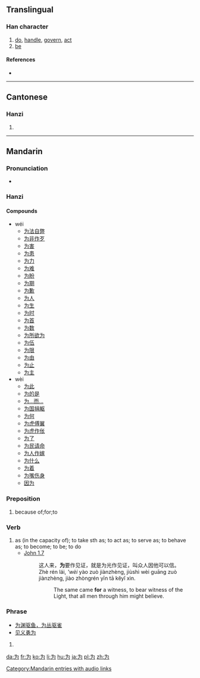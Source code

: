 {{also|爲}}<!-- may be replaced by zh-forms -->
==Translingual==
{{stroke order|type=animate}}
{{Hani-forms|为|[[為]]}}
===Han character===
{{Han char|rn=3|rad=丶|as=03|sn=4|four=|canj=戈大尸戈 (IKSI)}}

# [[do]], [[handle]], [[govern]], [[act]]
# [[be]]

====References====
* {{Han ref|kx=0080.191|hdz=10044.020|uh=4E3A|ud=20026}}

----

==Cantonese==

===Hanzi===
{{yue-hanzi|jyut=|y=wai4, wai6|tra=爲}}

# {{defn|lang=yue|sort=丶03}}

----

==Mandarin==

===Pronunciation===
* {{audio|zh-wèi.ogg|audio}}

===Hanzi===
{{cmn-hanzi|tra=爲|pin=[[wéi]] ([[wei2]]), [[wèi]] ([[wei4]])|wg=wei<sup>2</sup>, wei<sup>4</sup>}}

====Compounds====
* wéi
** [[为法自弊]]
** [[为非作歹]]
** [[为害]]
** [[为患]]
** [[为力]]
** [[为难]]
** [[为盼]]
** [[为期]]
** [[为歉]]
** [[为人]]
** [[为生]]
** [[为时]]
** [[为首]]
** [[为数]]
** [[为所欲为]]
** [[为伍]]
** [[为限]]
** [[为由]]
** [[为止]]
** [[为主]]
* wèi
** [[为此]]
** [[为的是]]
** [[为…而…]]
** [[为国捐躯]]
** [[为何]]
** [[为虎傅翼]]
** [[为虎作伥]]
** [[为了]]
** [[为民请命]]
** [[为人作嫁]]
** [[为什么]]
** [[为着]]
** [[为嘴伤身]]
** [[因为]]

===Preposition===
{{cmn-prep|s|pin=wèi|pint=wei4|tra=為|rs=丶03}}

# because of;for;to

===Verb===
{{cmn-verb|s|pin=wéi|pint=wei2|tra=為|rs=丶03}}

# as (in the capacity of); to take sth as; to act as; to serve as; to behave as; to become; to be; to do
#* [http://wordproject.org/multi/bi_en_cn_py.htm John 1.7]
#*: 这人来，'''为'''要作见证，就是为光作见证，叫众人因他可以信。
#*: Zhè rén lái, '''wèi'' yào zuò jiànzhèng, jiùshì wèi guāng zuò jiànzhèng, jiào zhòngrén yīn tā kĕyǐ xìn.
#*:: The same came '''for''' a witness, to bear witness of the Light, that all men through him might believe.

===Phrase===
* [[为渊驱鱼，为丛驱雀]]
* [[见义勇为]]

# {{defn|lang=cmn|sort=丶03}}

[[Category:Mandarin entries with audio links]]

[[da:为]]
[[fr:为]]
[[ko:为]]
[[li:为]]
[[hu:为]]
[[ja:为]]
[[pl:为]]
[[zh:为]]